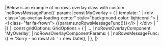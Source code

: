 <framework-specific-section frameworks="vue">
|Below is an example of no rows overlay class with custom `noRowsMessageFunc()` param:
</framework-specific-section>

<framework-specific-section frameworks="vue">
<snippet transform={false}>
|const MyOverlay = {
|    template: `
|        &lt;div class="ag-overlay-loading-center" style="background-color: lightcoral;">
|            &lt;i class="far fa-frown"> {{params.noRowsMessageFunc()}}&lt;/i>
|        &lt;/div>
|    `
|}
|
|const gridOptions: GridOptions = {
|  ...
|  noRowsOverlayComponent: 'MyOverlay',
|  noRowsOverlayComponentParams: {
|    noRowsMessageFunc: () => 'Sorry - no rows! at: ' + new Date(),
|  },
|}
</snippet>
</framework-specific-section>